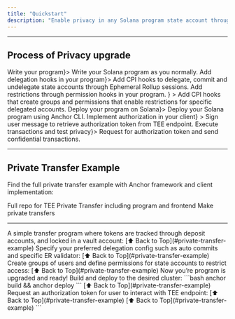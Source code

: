 ```yaml
---
title: "Quickstart"
description: "Enable privacy in any Solana program state account through MagicBlock's ER and Trusted Execution Environment on Intel TDX."
---
```




---

## Process of Privacy upgrade

<Steps>
  <Step title={<a href="#1-write-program">Write your program</a>}>
    Write your Solana program as you normally.
  </Step>
  <Step title={<a href="#2-delegate">Add delegation hooks in your program</a>}>
    Add CPI hooks to delegate, commit and undelegate state accounts through
    Ephemeral Rollup sessions.
  </Step>
  <Step
    title={
      <a href="#3-restrict">
        Add restrictions through permission hooks in your program.
      </a>
    }
  >
    Add CPI hooks that create groups and permissions that enable restrictions
    for specific delegated accounts.
  </Step>
  <Step title={<a href="#4-deploy">Deploy your program on Solana</a>}>
    Deploy your Solana program using Anchor CLI.
  </Step>
  <Step
    title={<a href="#5-authorize">Implement authorization in your client</a>}
  >
    Sign user message to retrieve authorization token from TEE endpoint.
  </Step>
  <Step title={<a href="#6-test">Execute transactions and test privacy</a>}>
    Request for authorization token and send confidential transactions.
  </Step>
</Steps>

---

## Private Transfer Example

<Software />

Find the full private transfer example with Anchor framework and client implementation:

<CardGroup cols={2}>
  <Card
    title="Private Transfer Repo"
    icon="github"
    href="https://github.com/magicblock-labs/private-payments-demo"
    iconType="duotone"
  >
    Full repo for TEE Private Transfer including program and frontend
  </Card>
  <Card
    title="Private Transfer dApp"
    icon="shield-check"
    href="https://private-payments.magicblock.app"
    iconType="duotone"
  >
    Make private transfers
  </Card>
</CardGroup>

---

<Tabs>
    <Tab title="1. Write program">
        A simple transfer program where tokens are tracked through deposit accounts, and locked in a vault account:
        <WriteProgramCode />
        [⬆️ Back to Top](#private-transfer-example)
    </Tab>
    <Tab title="2. Delegate">
        <DelegationInfo />
        Specify your preferred delegation config such as auto commits and specific ER validator:
        <Validators />
        <DelegateCode />
        [⬆️ Back to Top](#private-transfer-example)
    </Tab>
    <Tab title="3. Restrict">
        Create groups of users and define permissions for state accounts to restrict access:
        <RestrictCode />
        [⬆️ Back to Top](#private-transfer-example)
    </Tab>
    <Tab title="4. Deploy">
        Now you’re program is upgraded and ready! Build and deploy to the desired cluster:
        ```bash
          anchor build && anchor deploy
        ```
        [⬆️ Back to Top](#private-transfer-example)
    </Tab>
    <Tab title="5. Authorize">
        Request an authorization token for user to interact with TEE endpoint:
        <AuthorizeCode />
        [⬆️ Back to Top](#private-transfer-example)
    </Tab>
    <Tab title="6. Test">
        <Construction />
        [⬆️ Back to Top](#private-transfer-example)
    </Tab>

</Tabs>
```
